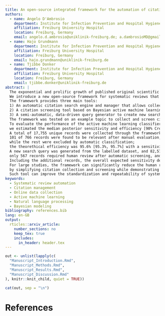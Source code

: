 ```yaml
---
title: An open-source integrated framework for the automation of citation collection and screening in systematic reviews. 
authors:
  - name: Angelo D'Ambrosio
    department: Institute for Infection Prevention and Hospital Hygiene
    affiliation: Freiburg University Hospital
    location: Freiburg, Germany
    email: angelo.d.ambrosio@uniklinik-freiburg.de; a.dambrosioMD@gmail.com
  - name: Hajo Grundmann
    department: Institute for Infection Prevention and Hospital Hygiene
    affiliation: Freiburg University Hospital
    location: Freiburg, Germany
    email: hajo.grundmann@uniklinik-freiburg.de
  - name: Tjibbe Donker
    department: Institute for Infection Prevention and Hospital Hygiene
    affiliation: Freiburg University Hospital
    location: Freiburg, Germany
    email: tjibbe.donker@uniklinik-freiburg.de
abstract: |
  The exponential and prolific growth of published original scientific contributions makes secondary literature abridgements increasingly demanding.
  We introduce a new open-source framework for systematic reviews that significantly reduces time and human resource allocation for text identification, collection, and screening of scientific literature.\
  The framework provides three main tools:
  1) An automatic citation search engine and manager that allows collecting records from multiple citation databases (Pubmed, WOS, SCOPUS, EMBASE, IEEE) with a unified query syntax
  2) A citation screening tool based on Bayesian active machine learning and natural language processing that requires users feedback only on uncertain classifications to iteratively increase predictive accuracy and
  3) A semi-automatic, data-driven query generator to create new search queries from existing reviewed citation data sets.\
  The framework was tested on an example topic to collect and screen citations of related scientific production.
  To evaluate the performance of the active machine learning classifier,
  we estimated the median posterior sensitivity and efficiency [90% Credible Intervals] using Bayesian simulation to predict the distribution of potentially relevant matches among the records not manually reviewed.\
  A total of 17,755 unique records were collected through the framework citation manager;
  101 of 766 records were found to be relevant after manual evaluation,
  while the rest were excluded by automatic classification;
  the theorethical efficiency was 95.6% [95.3%, 95.7%] with a sensitivity of 100% [93.5%, 100%].\
  A new search query was generated from the labelled dataset, and 82,579 additional records were collected;
  only 567 records required human review after automatic screening, and six additional positive matches were found.
  Including the additional records, the overall expected sensitivity decreased to 97.3% [73.8%, 100%] while the efficiency increased to 98.6% [98.2%, 98.7%].\
  For large studies, the framework can significantly reduce the human resources required to conduct systematic reviews
  by simplifying citation collection and screening while demonstrating exceptional sensitivity.
  Such tool can improve the standardization and repeatability of systematic reviews.
keywords:
  - Systematic review automation
  - Citation management
  - Online data collection
  - Active machine learning
  - Natural language processing
  - Bayesian modeling
bibliography: references.bib
lang: en-GB
output: 
  rticles::arxiv_article:
    number_sections: no
    keep_tex: true
    includes:
      in_header: header.tex
---
```


```r

out <- unlist(lapply(c(
  "Manuscript_Introduction.Rmd",
  "Manuscript_Methods.Rmd",
  "Manuscript_Results.Rmd",
  "Manuscript_Discussion.Rmd"
), knitr::knit_child, quiet = TRUE))

cat(out, sep = "\n")
```

\newpage

# References
